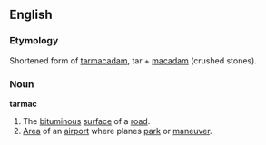 ==English==
===Etymology===
Shortened form of [[tarmacadam]], tar + [[macadam]] (crushed stones).
===Noun===
'''tarmac'''
# The [[bituminous]] [[surface]] of a [[road]].
# [[Area]] of an [[airport]] where planes [[park]] or [[maneuver]].